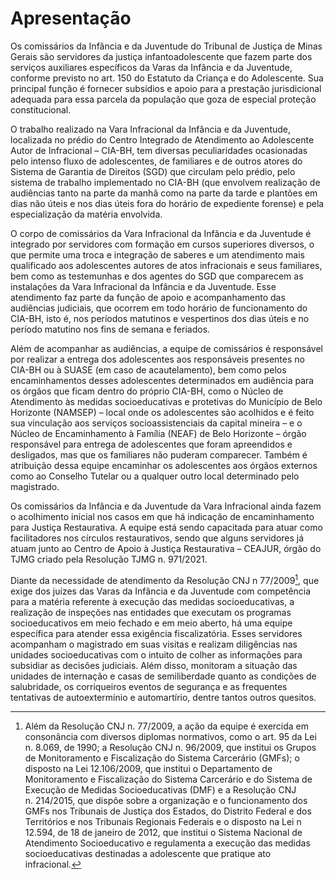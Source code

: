 
# Apresentação

Os comissários da Infância e da Juventude do Tribunal de Justiça de Minas Gerais são servidores da justiça infantoadolescente que fazem parte dos serviços auxiliares específicos da Varas da Infância e da Juventude, conforme previsto no art. 150 do Estatuto da Criança e do Adolescente. Sua principal função é fornecer subsídios e apoio para a prestação jurisdicional adequada para essa parcela da população que goza de especial proteção constitucional.

O trabalho realizado na Vara Infracional da Infância e da Juventude, localizada no prédio do Centro Integrado de Atendimento ao Adolescente Autor de Infracional – CIA-BH, tem diversas peculiaridades ocasionadas pelo intenso fluxo de adolescentes, de familiares e de outros atores do Sistema de Garantia de Direitos (SGD) que circulam pelo prédio, pelo sistema de trabalho implementado no CIA-BH (que envolvem realização de audiências tanto na parte da manhã como na parte da tarde e plantões em dias não úteis e nos dias úteis fora do horário de expediente forense) e pela especialização da matéria envolvida. 

O corpo de comissários da Vara Infracional da Infância e da Juventude é integrado por servidores com formação em cursos superiores diversos, o que permite uma troca e integração de saberes e um atendimento mais qualificado aos adolescentes autores de atos infracionais e seus familiares, bem como as testemunhas e dos agentes do SGD que comparecem as instalações da Vara Infracional da Infância e da Juventude. Esse atendimento faz parte da função de apoio e acompanhamento das audiências judiciais, que ocorrem em todo horário de funcionamento do CIA-BH, isto é, nos períodos matutinos e vespertinos dos dias úteis e no período matutino nos fins de semana e feriados. 

Além de acompanhar as audiências, a equipe de comissários é responsável por realizar  a entrega dos adolescentes aos responsáveis presentes no CIA-BH ou à SUASE (em caso de acautelamento), bem como pelos encaminhamentos desses adolescentes determinados em audiência para os órgãos que ficam dentro do próprio CIA-BH, como o Núcleo de Atendimento às medidas socioeducativas e protetivas do Município de Belo Horizonte (NAMSEP) – local onde os adolescentes são acolhidos e é feito sua vinculação aos serviços socioassistenciais da capital mineira – e o Núcleo de Encaminhamento à Família (NEAF) de Belo Horizonte – órgão responsável para  entrega de adolescentes que foram apreendidos e desligados, mas que os familiares não puderam comparecer. Também é atribuição dessa equipe encaminhar os adolescentes aos órgãos externos como ao Conselho Tutelar ou a qualquer outro local determinado pelo magistrado.

Os comissários da Infância e da Juventude da Vara Infracional ainda fazem o acolhimento inicial nos casos em que há indicação de encaminhamento para Justiça Restaurativa. A equipe está sendo capacitada para atuar como facilitadores nos círculos restaurativos, sendo que alguns servidores já atuam junto ao Centro de Apoio à Justiça Restaurativa – CEAJUR, órgão do TJMG criado pela Resolução TJMG n. 971/2021.

Diante da necessidade de atendimento da Resolução CNJ n 77/2009^[Além da Resolução CNJ n. 77/2009, a ação da equipe é exercida em consonância com diversos diplomas normativos, como o art. 95 da Lei n. 8.069, de 1990; a Resolução CNJ n. 96/2009, que institui os Grupos de Monitoramento e Fiscalização do Sistema Carcerário (GMFs); o disposto na Lei 12.106/2009, que institui o Departamento de Monitoramento e Fiscalização do Sistema Carcerário e do Sistema de Execução de Medidas Socioeducativas (DMF) e a Resolução CNJ n. 214/2015, que dispõe sobre a organização e o funcionamento dos GMFs nos Tribunais de Justiça dos Estados, do Distrito Federal e dos Territórios e nos Tribunais Regionais Federais e o disposto na Lei n 12.594, de 18 de janeiro de 2012, que institui o Sistema Nacional de Atendimento Socioeducativo e regulamenta a execução das medidas socioeducativas destinadas a adolescente que pratique ato infracional.], que exige dos juízes das Varas da Infância e da Juventude com competência para a matéria referente à execução das medidas socioeducativas, a realização de inspeções nas entidades que executam os programas socioeducativos em meio fechado  e em meio aberto, há uma equipe específica para atender essa exigência fiscalizatória. Esses servidores acompanham o magistrado em suas visitas e realizam diligências nas unidades socioeducativas com o intuito de colher as informações para subsidiar as decisões judiciais. Além disso, monitoram a situação das unidades de internação e casas de semiliberdade quanto as condições de salubridade, os corriqueiros eventos de segurança e as frequentes tentativas de autoextermínio e automartírio, dentre tantos outros quesitos.

\newpage
